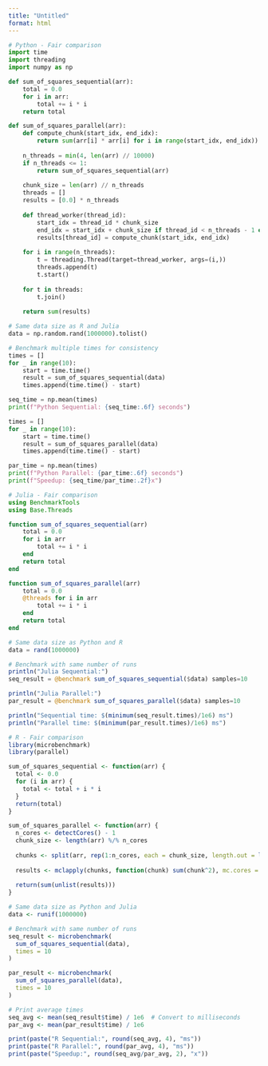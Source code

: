 ```yaml
---
title: "Untitled"
format: html
---
```


```python
# Python - Fair comparison
import time
import threading
import numpy as np

def sum_of_squares_sequential(arr):
    total = 0.0
    for i in arr:
        total += i * i
    return total

def sum_of_squares_parallel(arr):
    def compute_chunk(start_idx, end_idx):
        return sum(arr[i] * arr[i] for i in range(start_idx, end_idx))
    
    n_threads = min(4, len(arr) // 10000)
    if n_threads <= 1:
        return sum_of_squares_sequential(arr)
    
    chunk_size = len(arr) // n_threads
    threads = []
    results = [0.0] * n_threads
    
    def thread_worker(thread_id):
        start_idx = thread_id * chunk_size
        end_idx = start_idx + chunk_size if thread_id < n_threads - 1 else len(arr)
        results[thread_id] = compute_chunk(start_idx, end_idx)
    
    for i in range(n_threads):
        t = threading.Thread(target=thread_worker, args=(i,))
        threads.append(t)
        t.start()
    
    for t in threads:
        t.join()
    
    return sum(results)

# Same data size as R and Julia
data = np.random.rand(1000000).tolist()

# Benchmark multiple times for consistency
times = []
for _ in range(10):
    start = time.time()
    result = sum_of_squares_sequential(data)
    times.append(time.time() - start)

seq_time = np.mean(times)
print(f"Python Sequential: {seq_time:.6f} seconds")

times = []
for _ in range(10):
    start = time.time()
    result = sum_of_squares_parallel(data)
    times.append(time.time() - start)

par_time = np.mean(times)
print(f"Python Parallel: {par_time:.6f} seconds")
print(f"Speedup: {seq_time/par_time:.2f}x")


```

```julia
# Julia - Fair comparison
using BenchmarkTools
using Base.Threads

function sum_of_squares_sequential(arr)
    total = 0.0
    for i in arr
        total += i * i
    end
    return total
end

function sum_of_squares_parallel(arr)
    total = 0.0
    @threads for i in arr
        total += i * i
    end
    return total
end

# Same data size as Python and R
data = rand(1000000)

# Benchmark with same number of runs
println("Julia Sequential:")
seq_result = @benchmark sum_of_squares_sequential($data) samples=10

println("Julia Parallel:")
par_result = @benchmark sum_of_squares_parallel($data) samples=10

println("Sequential time: $(minimum(seq_result.times)/1e6) ms")
println("Parallel time: $(minimum(par_result.times)/1e6) ms")

```

```r
# R - Fair comparison
library(microbenchmark)
library(parallel)

sum_of_squares_sequential <- function(arr) {
  total <- 0.0
  for (i in arr) {
    total <- total + i * i
  }
  return(total)
}

sum_of_squares_parallel <- function(arr) {
  n_cores <- detectCores() - 1
  chunk_size <- length(arr) %/% n_cores
  
  chunks <- split(arr, rep(1:n_cores, each = chunk_size, length.out = length(arr)))
  
  results <- mclapply(chunks, function(chunk) sum(chunk^2), mc.cores = n_cores)
  
  return(sum(unlist(results)))
}

# Same data size as Python and Julia
data <- runif(1000000)

# Benchmark with same number of runs
seq_result <- microbenchmark(
  sum_of_squares_sequential(data),
  times = 10
)

par_result <- microbenchmark(
  sum_of_squares_parallel(data),
  times = 10
)

# Print average times
seq_avg <- mean(seq_result$time) / 1e6  # Convert to milliseconds
par_avg <- mean(par_result$time) / 1e6

print(paste("R Sequential:", round(seq_avg, 4), "ms"))
print(paste("R Parallel:", round(par_avg, 4), "ms"))
print(paste("Speedup:", round(seq_avg/par_avg, 2), "x"))


```